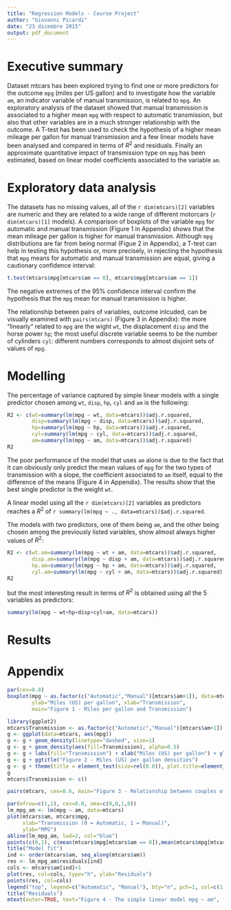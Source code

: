 ```yaml
---
title: "Regression Models - Course Project"
author: "Giovanni Picardi"
date: "23 dicembre 2015"
output: pdf_document
---
```


# Executive summary

Dataset mtcars has been explored trying to find one or more predictors for the outcome `mpg` (miles per US gallon) and to investigate how the variable `am`, an indicator variable of manual transmission, is related to `mpg`. An exploratory analysis of the dataset showed that manual transmission is associated to a higher mean `mpg` with respect to automatic transmission, but also that other variables are in a much stronger relationship with the outcome. A T-test has been used to check the hypothesis of a higher mean mileage per gallon for manual transmission and a few linear models have been analysed and compared in terms of $R^2$ and residuals. Finally an approximate quantitative impact of transmission type on `mpg` has been estimated, based on linear model coefficients associated to the variable `am`.

# Exploratory data analysis

The datasets has no missing values, all of the `r dim(mtcars)[2]` variables are numeric and they are related to a wide range of different motorcars (`r dim(mtcars)[1]` models).
A comparison of boxplots of the variable `mpg` for automatic and manual transmission (Figure 1 in Appendix) shows that the mean mileage per gallon is higher for manual transmission. Although `mpg` distributions are far from being normal (Figue 2 in Appendix), a T-test can help in testing this hypothesis or, more precisely, in rejecting the hypothesis that `mpg` means for automatic and manual transmission are equal, giving a cautionary confidence interval:
```r
t.test(mtcars$mpg[mtcars$am == 0], mtcars$mpg[mtcars$am == 1])
```
The negative extremes of the 95% confidence interval confirm the hypothesis that the `mpg` mean for manual transmission is higher.

The relationship between pairs of variables, outcome inlcuded, can be visually examined with `pairs(mtcars)` (Figure 3 in Appendix): the more "linearly" related to `mpg` are the wight `wt`, the displacement `disp` and the horse power `hp`; the most useful discrete variable seems to be the number of cylinders `cyl`: different numbers corresponds to almost disjoint sets of values of `mpg`.

# Modelling

The percentage of variance captured by simple linear models with a single predictor chosen among `wt`, `disp`, `hp`, `cyl` and `am` is the following:
```r
R2 <- c(wt=summary(lm(mpg ~ wt, data=mtcars))$adj.r.squared,
        disp=summary(lm(mpg ~ disp, data=mtcars))$adj.r.squared,
        hp=summary(lm(mpg ~ hp, data=mtcars))$adj.r.squared,
        cyl=summary(lm(mpg ~ cyl, data=mtcars))$adj.r.squared,
        am=summary(lm(mpg ~ am, data=mtcars))$adj.r.squared)
R2
```
The poor performance of the model that uses `am` alone is due to the fact that it can obviously only predict the mean values of `mpg` for the two types of transmission with a slope, the coefficient associated to `am` itself, equal to the difference of the means (Figure 4 in Appendix).
The results show that the best single predictor is the weight `wt`.

A linear model using all the `r dim(mtcars)[2]` variables as predictors reaches a $R^2$ of `r summary(lm(mpg ~ ., data=mtcars))$adj.r.squared`.

The models with two predictors, one of them being `am`, and the other being chosen among the previously listed variables, show almost always higher values of $R^2$:
```r
R2 <- c(wt.am=summary(lm(mpg ~ wt + am, data=mtcars))$adj.r.squared,
        disp.am=summary(lm(mpg ~ disp + am, data=mtcars))$adj.r.squared,
        hp.am=summary(lm(mpg ~ hp + am, data=mtcars))$adj.r.squared,
        cyl.am=summary(lm(mpg ~ cyl + am, data=mtcars))$adj.r.squared)
R2
```
but the most interesting result in terms of $R^2$ is obtained using all the 5 variables as predictors:
```r
summary(lm(mpg ~ wt+hp+disp+cyl+am, data=mtcars))
```
# Results

# Appendix

```r
par(cex=0.8)
boxplot(mpg ~ as.factor(c("Automatic","Manual")[mtcars$am+1]), data=mtcars,
        ylab="Miles (US) per gallon", xlab="Transmission",
        main="Figure 1 - Miles per gallon and Transmission")
```
    
```r
library(ggplot2)
mtcars$Transmission <- as.factor(c("Automatic","Manual")[mtcars$am+1])
g <- ggplot(data=mtcars, aes(mpg))
g <- g + geom_density(linetype="dashed", size=1)
g <- g + geom_density(aes(fill=Transmission), alpha=0.5)
g <- g + labs(fill="Transmission") + xlab("Miles (US) per gallon") + ylab("Density")
g <- g + ggtitle("Figure 2 - Miles (US) per gallon densities")
g <- g + theme(title = element_text(size=rel(0.8)), plot.title=element_text(face="bold"))
g
mtcars$Transmission <- c()
```

```r
pairs(mtcars, cex=0.6, main="Figure 3 - Relationship between couples of variables")
```

```r
par(mfrow=c(1,2), cex=0.8, oma=c(0,0,1,0))
lm_mpg_am <- lm(mpg ~ am, data=mtcars) 
plot(mtcars$am, mtcars$mpg,
     xlab="Transmission (0 = Automatic, 1 = Manual)",
     ylab="MPG")
abline(lm_mpg_am, lwd=2, col="blue")
points(c(0,1), c(mean(mtcars$mpg[mtcars$am == 0]),mean(mtcars$mpg[mtcars$am == 1])), col="red", pch="x")
title("Model fit")
ind <- order(mtcars$am, seq_along(mtcars$am))
res <- lm_mpg_am$residuals[ind]
cols <- mtcars$am[ind]+1
plot(res, col=cols, type="h", ylab="Residuals")
points(res, col=cols)
legend("top", legend=c("Automatic", "Manual"), bty="n", pch=1, col=c(1,2))
title("Residuals")
mtext(outer=TRUE, text="Figure 4 - The simple linear model mpg ~ am", font=2)
```